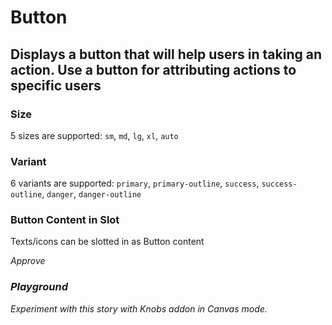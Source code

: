 

<Meta title="Button" component={SCButton} />

# Button

## Displays a button that will help users in taking an action. Use a button for attributing actions to specific users

<Preview withToolbar>
    <Story name="Basic">
        <SCButton
            label="Shadow Chef"
            variant="success"
            size="xl"
            className="rounded"
        />
    </Story>
</Preview>

<Props of={SCButton} />


### Size

5 sizes are supported: `sm`, `md`, `lg`, `xl`, `auto`

<Story name="Size">
  <div>
    <SCButton size="auto" label="Auto" className="mr-4 mb-4" />
    <SCButton size="sm" label="SM" className="mr-4 mb-4" />
    <SCButton size="md" label="MD" className="mr-4 mb-4" />
    <SCButton size="lg" label="LG" className="mr-4 mb-4" />
    <SCButton size="xl" label="XL" />
  </div>
</Story>


### Variant

6 variants are supported: `primary`, `primary-outline`, `success`, `success-outline`, `danger`, `danger-outline`

<Story name="Variant">
  <div>
    <SCButton size="lg" variant="primary" label="Primary" className="mr-4 mb-4" />
    <SCButton size="lg" variant="primary-outline" label="Primary Outline" className="mr-4 mb-4" />
    <SCButton size="lg" variant="success" label="Success" className="mr-4 mb-4" />
    <SCButton size="lg" variant="success-outline" label="Success Outline" className="mr-4 mb-4" />
    <SCButton size="lg" variant="danger" label="Danger" className="mr-4 mb-4" />
    <SCButton size="lg" variant="danger-outline" label="Danger Outline" className="mr-4 mb-4" />
  </div>
</Story>

### Button Content in Slot

Texts/icons can be slotted in as Button content

<Preview withToolbar>
    <Story name="Button Content in Slot">
        <div>
            <SCButton size="lg" variant="primary" className="mb-4">
                <i className="icon-done-outline text-sm" />
                <span className="ml-2">Approve</span>
            </SCButton>
        </div>
    </Story>
</Preview>


### Playground

Experiment with this story with Knobs addon in Canvas mode.

<Story name="Playground" decorators={[withKnobs]}>
    <SCButton
        disabled={boolean('disabled', false)}
        label={text('label', 'Hello')}
        variant={select('variant', ['primary', 'primary-outline', 'success', 'success-outline', 'danger', 'danger-outline'], 'primary')}
        size={radios('size', { auto: 'auto', sm: 'sm', md: 'md', lg: 'lg', xl: 'xl'}, 'md')}
        className={text('className', '')}
    />
</Story>
